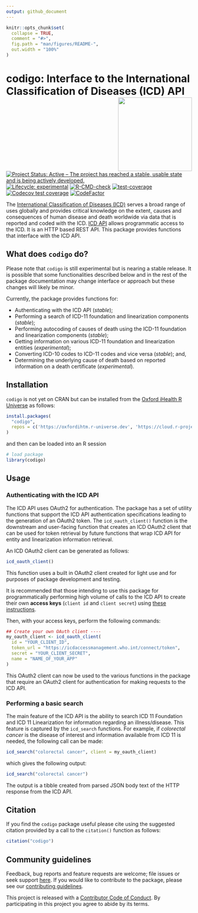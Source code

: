 ```yaml
---
output: github_document
---
```


<!-- README.md is generated from README.Rmd. Please edit that file -->

```r
knitr::opts_chunk$set(
  collapse = TRUE,
  comment = "#>",
  fig.path = "man/figures/README-",
  out.width = "100%"
)
```

# codigo: Interface to the International Classification of Diseases (ICD) API <img src="man/figures/logo.png" width="200" align="right" />

<!-- badges: start -->
[![Project Status: Active – The project has reached a stable, usable state and is being actively developed.](https://www.repostatus.org/badges/latest/active.svg)](https://www.repostatus.org/#active)
[![Lifecycle: experimental](https://img.shields.io/badge/lifecycle-experimental-orange.svg)](https://lifecycle.r-lib.org/articles/stages.html#experimental)
[![R-CMD-check](https://github.com/OxfordIHTM/icd/actions/workflows/R-CMD-check.yaml/badge.svg)](https://github.com/OxfordIHTM/icd/actions/workflows/R-CMD-check.yaml)
[![test-coverage](https://github.com/OxfordIHTM/icd/actions/workflows/test-coverage.yaml/badge.svg)](https://github.com/OxfordIHTM/icd/actions/workflows/test-coverage.yaml)
[![Codecov test coverage](https://codecov.io/gh/OxfordIHTM/codigo/branch/main/graph/badge.svg)](https://app.codecov.io/gh/OxfordIHTM/codigo?branch=main)
[![CodeFactor](https://www.codefactor.io/repository/github/oxfordihtm/codigo/badge)](https://www.codefactor.io/repository/github/oxfordihtm/codigo)
<!-- badges: end -->

The [International Classification of Diseases (ICD)](https://www.who.int/standards/classifications/classification-of-diseases) serves a broad range of uses globally and provides critical knowledge on the extent, causes and consequences of human disease and death worldwide via data that is reported and coded with the ICD. [ICD API](https://icd.who.int/icdapi) allows programmatic access to the ICD. It is an HTTP based REST API. This package provides functions that interface with the ICD API.

## What does `codigo` do?

Please note that `codigo` is still experimental but is nearing a stable release. It is possible that some functionalities described below and in the rest of the package documentation may change interface or approach but these changes will likely be minor.

Currently, the package provides functions for:

* Authenticating with the ICD API (*stable*);
* Performing a search of ICD-11 foundation and linearization components (*stable*);
* Performing autocoding of causes of death using the ICD-11 foundation and linearization components (*stable*);
* Getting information on various ICD-11 foundation and linearization entities (*experimental*);
* Converting ICD-10 codes to ICD-11 codes and vice versa (*stable*); and,
* Determining the underlying cause of death based on reported information on a death certificate (*experimental*).

## Installation

`codigo` is not yet on CRAN but can be installed from the [Oxford iHealth R Universe](https://oxfordihtm.r-universe.dev) as follows:

```r
install.packages(
  "codigo",
  repos = c('https://oxfordihtm.r-universe.dev', 'https://cloud.r-project.org')
)
```

and then can be loaded into an R session

```r
# load package
library(codigo)
```

## Usage

### Authenticating with the ICD API

The ICD API uses OAuth2 for authentication. The package has a set of utility functions that support the ICD API authentication specifications leading to the generation of an OAuth2 token. The `icd_oauth_client()` function is the downstream and user-facing function that creates an ICD OAuth2 client that can be used for token retrieval by future functions that wrap ICD API for entity and linearization information retrieval.

An ICD OAuth2 client can be generated as follows:

```R
icd_oauth_client()
```

This function uses a built in OAuth2 client created for light use and for purposes of package development and testing.

It is recommended that those intending to use this package for programmatically performing high volume of calls to the ICD API to create their own **access keys** (`client id` and `client secret`) using [these instructions](https://icd.who.int/docs/icd-api/API-Authentication/).

Then, with your access keys, perform the following commands:

```R
## Create your own OAuth client ----
my_oauth_client <- icd_oauth_client(
  id = "YOUR_CLIENT_ID",
  token_url = "https://icdaccessmanagement.who.int/connect/token",
  secret = "YOUR_CLIENT_SECRET",
  name = "NAME_OF_YOUR_APP"
)
```

This OAuth2 client can now be used to the various functions in the package that require an OAuth2 client for authentication for making requests to the ICD API.

### Performing a basic search

The main feature of the ICD API is the ability to search ICD 11 Foundation and ICD 11 Linearization for information regarding an illness/disease. This feature is captured by the `icd_search` functions. For example, if *colorectal cancer* is the disease of interest and information available from ICD 11 is needed, the following call can be made:

```r
icd_search("colorectal cancer", client = my_oauth_client)
```

which gives the following output:

```r
icd_search("colorectal cancer")
```

The output is a tibble created from parsed JSON body text of the HTTP response from the ICD API.

## Citation

If you find the `codigo` package useful please cite using the suggested citation provided by a call to the `citation()` function as follows:

```r
citation("codigo")
```

## Community guidelines

Feedback, bug reports and feature requests are welcome; file issues or seek support [here](https://github.com/OxfordIHTM/codigo/issues). If you would like to contribute to the package, please see our [contributing guidelines](https://oxford-ihtm.io/codigo/CONTRIBUTING.html).

This project is released with a [Contributor Code of Conduct](https://oxford-ihtm.io/codigo/CODE_OF_CONDUCT.html). By participating in this project you agree to abide by its terms.
